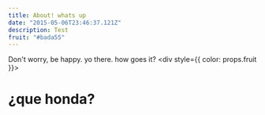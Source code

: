 ```yaml
---
title: About! whats up
date: "2015-05-06T23:46:37.121Z"
description: Test
fruit: "#bada55"
---
```


Don't worry, be happy. yo there. how goes it? <div style={{ color: props.fruit }}> <h1> ¿que honda? </h1> </div>

<HowAreYa you={props.fruit} />
